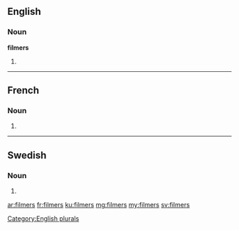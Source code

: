 ==English==

===Noun===
'''filmers'''

# {{plural of|filmer}}

[[Category:English plurals]]

----

==French==

===Noun===
{{head|fr|g=m-p}}

# {{plural of|filmer|lang=fr}}

----

==Swedish==

===Noun===
{{head|sv|noun form}}

# {{sv-noun-form-indef-gen-pl|film}}

[[ar:filmers]]
[[fr:filmers]]
[[ku:filmers]]
[[mg:filmers]]
[[my:filmers]]
[[sv:filmers]]